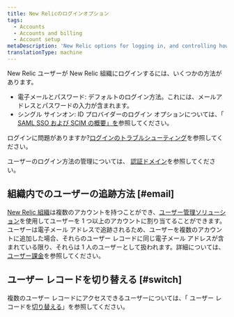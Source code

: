 ```yaml
---
title: New Relicのログインオプション
tags:
  - Accounts
  - Accounts and billing
  - Account setup
metaDescription: 'New Relic options for logging in, and controlling how your users log in.'
translationType: machine
---
```


New Relic ユーザーが New Relic 組織にログインするには、いくつかの方法があります。

* 電子メールとパスワード: デフォルトのログイン方法。これには、メールアドレスとパスワードの入力が含まれます。
* シングル サインオン: ID プロバイダーのログイン オプションについては、「 [SAML SSO および SCIM の概要」を](/docs/accounts/accounts-billing/new-relic-one-user-management/introduction-saml-scim)参照してください。

ログインに問題がありますか?[ログインのトラブルシューティング](/docs/accounts/accounts-billing/account-setup/troubleshoot-new-relics-password-email-address-login-problems/)を参照してください。

ユーザーのログイン方法の管理については、 [認証ドメイン](/docs/accounts/accounts-billing/new-relic-one-user-management/authentication-domains-saml-sso-scim-more)を参照してください。

## 組織内でのユーザーの追跡方法 [#email]

[New Relic 組織](/docs/accounts/accounts-billing/account-structure/new-relic-account-structure)は複数のアカウントを持つことができ、[ユーザー管理ソリューション](/docs/accounts/accounts-billing/new-relic-one-user-management/introduction-managing-users)を使用してユーザーを 1 つ以上のアカウントに割り当てることができます。ユーザーは電子メール アドレスで追跡されるため、ユーザーを複数のアカウントに追加した場合、それらのユーザー レコードに同じ電子メール アドレスが含まれている限り、それらは 1 人のユーザーとして扱われます。詳細については、[ユーザー課金](/docs/accounts/accounts-billing/new-relic-one-pricing-billing/user-count-billing)を参照してください。

## ユーザー レコードを切り替える [#switch]

複数のユーザー レコードにアクセスできるユーザーについては、「 ユーザー レコードを[切り替える](/docs/accounts/accounts-billing/account-setup/multiple-logins-found)」を参照してください。